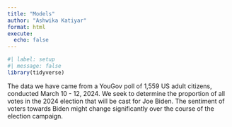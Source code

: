 ```yaml
---
title: "Models"
author: "Ashwika Katiyar"
format: html
execute: 
  echo: false
---
```


```r
#| label: setup
#| message: false
library(tidyverse)
```

The data we have came from a YouGov poll of 1,559 US adult citizens, conducted March 10 - 12, 2024. We seek to determine the proportion of all votes in the 2024 election that will be cast for Joe Biden. The sentiment of voters towards Biden might change  significantly over the course of the election campaign.


